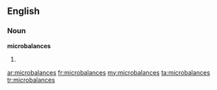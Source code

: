 ==English==

===Noun===
'''microbalances'''

# {{plural of|[[microbalance]]}}

[[ar:microbalances]]
[[fr:microbalances]]
[[my:microbalances]]
[[ta:microbalances]]
[[tr:microbalances]]